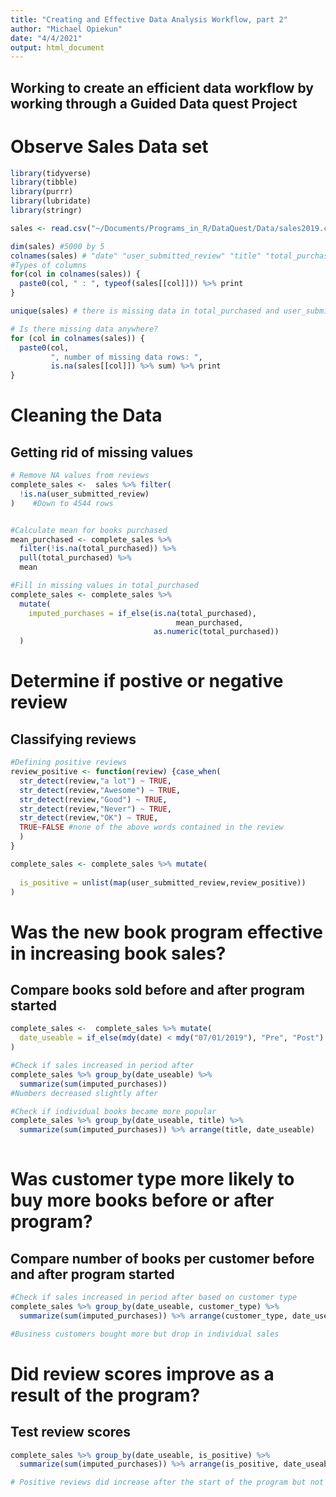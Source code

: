 ```yaml
---
title: "Creating and Effective Data Analysis Workflow, part 2"
author: "Michael Opiekun"
date: "4/4/2021"
output: html_document
---
```

## Working to create an efficient data workflow by working through a Guided Data quest Project

# Observe Sales Data set
```r
library(tidyverse)
library(tibble)
library(purrr)
library(lubridate)
library(stringr)

sales <- read.csv("~/Documents/Programs_in_R/DataQuest/Data/sales2019.csv")

dim(sales) #5000 by 5
colnames(sales) # "date" "user_submitted_review" "title" "total_purchased"                        "customer_type"      
#Types of columns
for(col in colnames(sales)) {
  paste0(col, " : ", typeof(sales[[col]])) %>% print
}

unique(sales) # there is missing data in total_purchased and user_submitted_review

# Is there missing data anywhere?
for (col in colnames(sales)) {
  paste0(col, 
         ", number of missing data rows: ", 
         is.na(sales[[col]]) %>% sum) %>% print
}

```

# Cleaning the Data

## Getting rid of missing values

```r

# Remove NA values from reviews 
complete_sales <-  sales %>% filter(
  !is.na(user_submitted_review)
)    #Down to 4544 rows


#Calculate mean for books purchased
mean_purchased <- complete_sales %>%
  filter(!is.na(total_purchased)) %>%
  pull(total_purchased) %>%
  mean

#Fill in missing values in total_purchased
complete_sales <- complete_sales %>%
  mutate(
    imputed_purchases = if_else(is.na(total_purchased), 
                                     mean_purchased,
                                as.numeric(total_purchased))
  )
```

# Determine if postive or negative review

## Classifying reviews

```r
#Defining positive reviews
review_positive <- function(review) {case_when(
  str_detect(review,"a lot") ~ TRUE,
  str_detect(review,"Awesome") ~ TRUE,
  str_detect(review,"Good") ~ TRUE,
  str_detect(review,"Never") ~ TRUE,
  str_detect(review,"OK") ~ TRUE,
  TRUE~FALSE #none of the above words contained in the review
  )
}

complete_sales <- complete_sales %>% mutate(
  
  is_positive = unlist(map(user_submitted_review,review_positive))
)

```

# Was the new book program effective in increasing book sales?

## Compare books sold before and after program started

```r
complete_sales <-  complete_sales %>% mutate(
  date_useable = if_else(mdy(date) < mdy("07/01/2019"), "Pre", "Post")
)

#Check if sales increased in period after
complete_sales %>% group_by(date_useable) %>% 
  summarize(sum(imputed_purchases))  
#Numbers decreased slightly after

#Check if individual books became more popular
complete_sales %>% group_by(date_useable, title) %>%
  summarize(sum(imputed_purchases)) %>% arrange(title, date_useable)
  

```

# Was customer type more likely to buy more books before or after program?

## Compare number of books per customer before and after program started

```r
#Check if sales increased in period after based on customer type
complete_sales %>% group_by(date_useable, customer_type) %>% 
  summarize(sum(imputed_purchases)) %>% arrange(customer_type, date_useable)

#Business customers bought more but drop in individual sales


```

# Did review scores improve as a result of the program?

## Test review scores

```r
complete_sales %>% group_by(date_useable, is_positive) %>% 
  summarize(sum(imputed_purchases)) %>% arrange(is_positive, date_useable)

# Positive reviews did increase after the start of the program but not by much.
```
